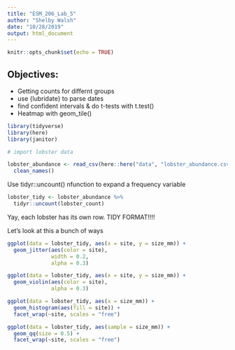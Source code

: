 ```yaml
---
title: "ESM_206_Lab_5"
author: "Shelby Walsh"
date: "10/28/2019"
output: html_document
---
```


```r
knitr::opts_chunk$set(echo = TRUE)
```

## Objectives:

- Getting counts for differnt groups
- use {lubridate} to parse dates
- find confident intervals & do t-tests with t.test()
- Heatmap with geom_tile()

```r

library(tidyverse)
library(here)
library(janitor)

```

```r
# import lobster data

lobster_abundance <- read_csv(here::here("data", "lobster_abundance.csv"), na = "-99999") %>% 
  clean_names()

```

Use tidyr::uncount() nfunction to expand a frequency variable
```r
lobster_tidy <- lobster_abundance %>% 
  tidyr::uncount(lobster_count)

```

Yay, each lobster has its own row. TIDY FORMAT!!!!

Let's look at this a bunch of ways

```r

ggplot(data = lobster_tidy, aes(x = site, y = size_mm)) +
  geom_jitter(aes(color = site),
              width = 0.2,
              alpha = 0.3)

ggplot(data = lobster_tidy, aes(x = site, y = size_mm)) +
  geom_violin(aes(color = site),
              alpha = 0.3)

ggplot(data = lobster_tidy, aes(x = size_mm)) +
  geom_histogram(aes(fill = site)) +
  facet_wrap(~site, scales = "free")

ggplot(data = lobster_tidy, aes(sample = size_mm)) +
  geom_qq(size = 0.5) +
  facet_wrap(~site, scales = "free")


```

